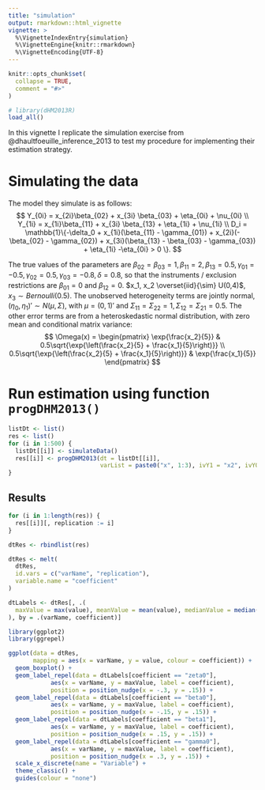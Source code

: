 ```yaml
---
title: "simulation"
output: rmarkdown::html_vignette
vignette: >
  %\VignetteIndexEntry{simulation}
  %\VignetteEngine{knitr::rmarkdown}
  %\VignetteEncoding{UTF-8}
---
```


```r
knitr::opts_chunk$set(
  collapse = TRUE,
  comment = "#>"
)
```

```r
# library(dHM2013R)
load_all()

```

In this vignette I replicate the simulation exercise from @dhaultfoeuille_inference_2013 to test my procedure for implementing their estimation strategy. 

# Simulating the data

The model they simulate is as follows:
$$
Y_{0i} = x_{2i}\beta_{02} + x_{3i} \beta_{03} + \eta_{0i} + \nu_{0i} \\
Y_{1i} = x_{1i}\beta_{11} + x_{3i} \beta_{13} + \eta_{1i} + \nu_{1i} \\
D_i = \mathbb{1}\{-\delta_0 + x_{1i}(\beta_{11} - \gamma_{01}) + x_{2i}(-\beta_{02} - \gamma_{02}) + x_{3i}(\beta_{13} - \beta_{03} - \gamma_{03}) + \eta_{1i} -\eta_{0i} > 0 \}.
$$

The true values of the parameters are $\beta_{02} = \beta_{03} = 1, \, \beta_{11} = 2, \, \beta_{13} = 0.5, \, \gamma_{01} = -0.5, \, \gamma_{02} = 0.5, \, \gamma_{03} = -0.8, \, \delta = 0.8$, so that the instruments / exclusion restrictions are $\beta_{01} = 0$ and $\beta_{12} = 0$. $x_1, x_2 \overset{iid}{\sim} U(0,4)$, $x_3 \sim Bernoulli(0.5)$. The unobserved heterogeneity terms are jointly normal, $(\eta_0, \eta_1)' \sim N(\mu, \Sigma)$, with $\mu = (0,1)'$ and $\Sigma_{11} = \Sigma_{22} = 1, \, \Sigma_{12} = \Sigma_{21} = 0.5$. The other error terms are from a heteroskedastic normal distribution, with zero mean and conditional matrix variance:
$$
\Omega(x) = \begin{pmatrix}
\exp{\frac{x_2}{5}} & 0.5\sqrt{\exp{\left(\frac{x_2}{5} + \frac{x_1}{5}\right)}} \\
0.5\sqrt{\exp{\left(\frac{x_2}{5} + \frac{x_1}{5}\right)}} & \exp{\frac{x_1}{5}}
\end{pmatrix}
$$

# Run estimation using function `progDHM2013()`


```r

listDt <- list()
res <- list()
for (i in 1:500) {
  listDt[[i]] <- simulateData()
  res[[i]] <- progDHM2013(dt = listDt[[i]], 
                          varList = paste0("x", 1:3), ivY1 = "x2", ivY0 = "x1")
}


```

## Results

```r

for (i in 1:length(res)) {
  res[[i]][, replication := i]
}

dtRes <- rbindlist(res)

dtRes <- melt(
  dtRes, 
  id.vars = c("varName", "replication"),
  variable.name = "coefficient"
)

dtLabels <- dtRes[, .(
  maxValue = max(value), meanValue = mean(value), medianValue = median(value)
), by = .(varName, coefficient)]

library(ggplot2)
library(ggrepel)

ggplot(data = dtRes, 
       mapping = aes(x = varName, y = value, colour = coefficient)) +
  geom_boxplot() + 
  geom_label_repel(data = dtLabels[coefficient == "zeta0"], 
            aes(x = varName, y = maxValue, label = coefficient),
            position = position_nudge(x = -.3, y = .15)) +
  geom_label_repel(data = dtLabels[coefficient == "beta0"], 
            aes(x = varName, y = maxValue, label = coefficient),
            position = position_nudge(x = -.15, y = .15)) +
  geom_label_repel(data = dtLabels[coefficient == "beta1"], 
            aes(x = varName, y = maxValue, label = coefficient),
            position = position_nudge(x = .15, y = .15)) +
  geom_label_repel(data = dtLabels[coefficient == "gamma0"], 
            aes(x = varName, y = maxValue, label = coefficient),
            position = position_nudge(x = .3, y = .15)) +
  scale_x_discrete(name = "Variable") +
  theme_classic() +
  guides(colour = "none")
```
